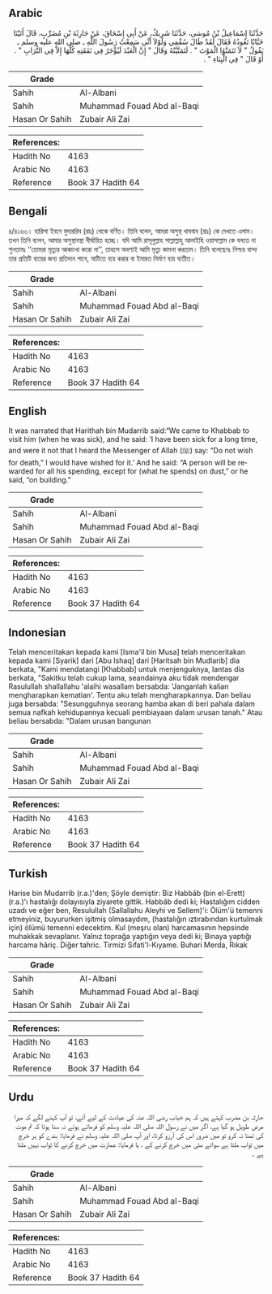 ## Arabic


<div dir="rtl" lang="ar" style={{fontSize:'larger',backgroundColor:'#f8f9fa',padding:20}}>
حَدَّثَنَا إِسْمَاعِيلُ بْنُ مُوسَى، حَدَّثَنَا شَرِيكٌ، عَنْ أَبِي إِسْحَاقَ، عَنْ حَارِثَةَ بْنِ مُضَرِّبٍ، قَالَ أَتَيْنَا خَبَّابًا نَعُودُهُ فَقَالَ لَقَدْ طَالَ سُقْمِي وَلَوْلاَ أَنِّي سَمِعْتُ رَسُولَ اللَّهِ ـ صلى الله عليه وسلم ـ يَقُولُ ‏"‏ لاَ تَتَمَنَّوُا الْمَوْتَ ‏"‏ ‏.‏ لَتَمَنَّيْتُهُ وَقَالَ ‏"‏ إِنَّ الْعَبْدَ لَيُؤْجَرُ فِي نَفَقَتِهِ كُلِّهَا إِلاَّ فِي التُّرَابِ ‏"‏ ‏.‏ أَوْ قَالَ ‏"‏ فِي الْبِنَاءِ ‏"‏ ‏.‏
</div>
<div style={{backgroundColor:'#f8f9fa',padding:20, marginBottom: 10}}><table> <thead> <tr> <th>Grade</th> <th></th> </tr> </thead> <tbody> <tr><td>Sahih</td><td>Al-Albani</td></tr><tr><td>Sahih</td><td>Muhammad Fouad Abd al-Baqi</td></tr><tr><td>Hasan Or Sahih</td><td>Zubair Ali Zai</td></tr></tbody></table><table> <thead> <tr> <th>References:</th> <th></th> </tr> </thead> <tbody><tr><td>Hadith No</td><td>4163</td></tr><tr><td>Arabic No</td><td>4163</td></tr><tr><td>Reference</td><td>Book 37 Hadith 64</td></tr></tbody></table></div>

## Bengali


<div dir="ltr" lang="bn" style={{fontSize:'larger',backgroundColor:'#f8f9fa',padding:20}}>
৪/৪১৬৩। হারিসা ইবনে মুদাররিব (রাঃ) থেকে বর্ণিত। তিনি বলেন, আমরা অসুস্থ খাববাব (রাঃ) কে দেখতে এলাম। তখন তিনি বলেন, আমার অসুস্থাবস্থা দীর্ঘায়িত হচ্ছে। যদি আমি রাসূলুল্লাহ সাল্লাল্লাহু আলাইহি ওয়াসাল্লাম কে বলতে না শুনতামঃ ‘‘তোমরা মৃত্যুর আকাংখা করো না’’, তাহলে অবশ্যই আমি মৃত্যু কামনা করতাম। তিনি বলেছেনঃ নিশ্চয় বান্দা তার প্রতিটি ব্যয়ের জন্য প্রতিদান পাবে, মাটিতে ব্যয় করার বা ইমারত নির্মাণ ব্যয় ব্যতীত।
</div>
<div style={{backgroundColor:'#f8f9fa',padding:20, marginBottom: 10}}><table> <thead> <tr> <th>Grade</th> <th></th> </tr> </thead> <tbody> <tr><td>Sahih</td><td>Al-Albani</td></tr><tr><td>Sahih</td><td>Muhammad Fouad Abd al-Baqi</td></tr><tr><td>Hasan Or Sahih</td><td>Zubair Ali Zai</td></tr></tbody></table><table> <thead> <tr> <th>References:</th> <th></th> </tr> </thead> <tbody><tr><td>Hadith No</td><td>4163</td></tr><tr><td>Arabic No</td><td>4163</td></tr><tr><td>Reference</td><td>Book 37 Hadith 64</td></tr></tbody></table></div>

## English


<div dir="ltr" lang="en" style={{fontSize:'larger',backgroundColor:'#f8f9fa',padding:20}}>
It was narrated that Harithah bin Mudarrib said:“We came to Khabbab to visit him (when he was sick), and he said: ‘I have been sick for a long time, and were it not that I heard the Messenger of Allah (ﷺ) say: “Do not wish for death,” I would have wished for it.’ And he said: “A person will be rewarded for all his spending, except for (what he spends) on dust,” or he said, “on building.”
</div>
<div style={{backgroundColor:'#f8f9fa',padding:20, marginBottom: 10}}><table> <thead> <tr> <th>Grade</th> <th></th> </tr> </thead> <tbody> <tr><td>Sahih</td><td>Al-Albani</td></tr><tr><td>Sahih</td><td>Muhammad Fouad Abd al-Baqi</td></tr><tr><td>Hasan Or Sahih</td><td>Zubair Ali Zai</td></tr></tbody></table><table> <thead> <tr> <th>References:</th> <th></th> </tr> </thead> <tbody><tr><td>Hadith No</td><td>4163</td></tr><tr><td>Arabic No</td><td>4163</td></tr><tr><td>Reference</td><td>Book 37 Hadith 64</td></tr></tbody></table></div>

## Indonesian


<div dir="ltr" lang="id" style={{fontSize:'larger',backgroundColor:'#f8f9fa',padding:20}}>
Telah menceritakan kepada kami [Isma'il bin Musa] telah menceritakan kepada kami [Syarik] dari [Abu Ishaq] dari [Haritsah bin Mudlarib] dia berkata, "Kami mendatangi [Khabbab] untuk menjenguknya, lantas dia berkata, "Sakitku telah cukup lama, seandainya aku tidak mendengar Rasulullah shallallahu 'alaihi wasallam bersabda: 'Janganlah kalian mengharapkan kematian'. Tentu aku telah mengharapkannya. Dan beliau juga bersabda: "Sesungguhnya seorang hamba akan di beri pahala dalam semua nafkah kehidupannya kecuali pembiayaan dalam urusan tanah." Atau beliau bersabda: "Dalam urusan bangunan
</div>
<div style={{backgroundColor:'#f8f9fa',padding:20, marginBottom: 10}}><table> <thead> <tr> <th>Grade</th> <th></th> </tr> </thead> <tbody> <tr><td>Sahih</td><td>Al-Albani</td></tr><tr><td>Sahih</td><td>Muhammad Fouad Abd al-Baqi</td></tr><tr><td>Hasan Or Sahih</td><td>Zubair Ali Zai</td></tr></tbody></table><table> <thead> <tr> <th>References:</th> <th></th> </tr> </thead> <tbody><tr><td>Hadith No</td><td>4163</td></tr><tr><td>Arabic No</td><td>4163</td></tr><tr><td>Reference</td><td>Book 37 Hadith 64</td></tr></tbody></table></div>

## Turkish


<div dir="ltr" lang="tr" style={{fontSize:'larger',backgroundColor:'#f8f9fa',padding:20}}>
Harise bin Mudarrib (r.a.)'den; Şöyle demiştir: Biz Habbâb (bin el-Erett) (r.a.)'ı hastalığı dolayısıyla ziyarete gittik. Habbâb dedi ki; Hastalığım cidden uzadı ve eğer ben, Resulullah (Sallallahu Aleyhi ve Sellem)'i: Ölüm'ü temenni etmeyiniz, buyururken işitmiş olmasaydım, (hastalığın ıztırabından kurtulmak için) ölümü temenni edecektim. Kul (meşru olan) harcamasının hepsinde muhakkak sevaplanır. Yalnız toprağa yaptığın veya dedi ki; Binaya yaptığı harcama hâriç. Diğer tahric. Tirmizi Sıfati'l-Kıyame. Buhari Merda, Rıkak
</div>
<div style={{backgroundColor:'#f8f9fa',padding:20, marginBottom: 10}}><table> <thead> <tr> <th>Grade</th> <th></th> </tr> </thead> <tbody> <tr><td>Sahih</td><td>Al-Albani</td></tr><tr><td>Sahih</td><td>Muhammad Fouad Abd al-Baqi</td></tr><tr><td>Hasan Or Sahih</td><td>Zubair Ali Zai</td></tr></tbody></table><table> <thead> <tr> <th>References:</th> <th></th> </tr> </thead> <tbody><tr><td>Hadith No</td><td>4163</td></tr><tr><td>Arabic No</td><td>4163</td></tr><tr><td>Reference</td><td>Book 37 Hadith 64</td></tr></tbody></table></div>

## Urdu


<div dir="rtl" lang="ur" style={{fontSize:'larger',backgroundColor:'#f8f9fa',padding:20}}>
حارثہ بن مضرب کہتے ہیں کہ ہم خباب رضی اللہ عنہ کی عیادت کے لیے آئے، تو آپ کہنے لگے کہ میرا مرض طویل ہو گیا ہے، اگر میں نے رسول اللہ صلی اللہ علیہ وسلم کو فرماتے ہوئے نہ سنا ہوتا کہ تم موت کی تمنا نہ کرو تو میں ضرور اس کی آرزو کرتا، اور آپ صلی اللہ علیہ وسلم نے فرمایا: بندے کو ہر خرچ میں ثواب ملتا ہے سوائے مٹی میں خرچ کرنے کے ، یا فرمایا: عمارت میں خرچ کرنے کا ثواب نہیں ملتا ہے ۔
</div>
<div style={{backgroundColor:'#f8f9fa',padding:20, marginBottom: 10}}><table> <thead> <tr> <th>Grade</th> <th></th> </tr> </thead> <tbody> <tr><td>Sahih</td><td>Al-Albani</td></tr><tr><td>Sahih</td><td>Muhammad Fouad Abd al-Baqi</td></tr><tr><td>Hasan Or Sahih</td><td>Zubair Ali Zai</td></tr></tbody></table><table> <thead> <tr> <th>References:</th> <th></th> </tr> </thead> <tbody><tr><td>Hadith No</td><td>4163</td></tr><tr><td>Arabic No</td><td>4163</td></tr><tr><td>Reference</td><td>Book 37 Hadith 64</td></tr></tbody></table></div>